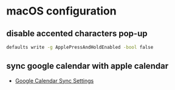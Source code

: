 # macOS configuration

## disable accented characters pop-up
```bash
defaults write -g ApplePressAndHoldEnabled -bool false
```

## sync google calendar with apple calendar
- [Google Calendar Sync Settings](https://calendar.google.com/calendar/u/0/syncselect?pli=1)
